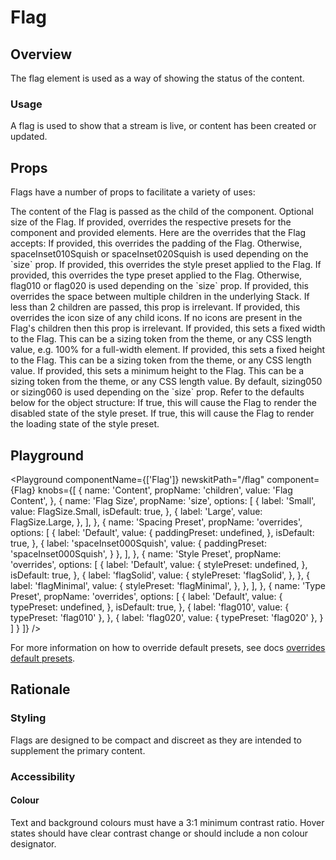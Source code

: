 

# Flag

## Overview

The flag element is used as a way of showing the status of the content.

### Usage

A flag is used to show that a stream is live, or content has been created or updated.

## Props

Flags have a number of props to facilitate a variety of uses:

<LegacyBlock marginTop="sizing040">
  <Prop name="children" type="string" required>
    The content of the Flag is passed as the child of the component.
  </Prop>
  <Prop name="size" type="FlagSize" enum={FlagSize} default="Small">
    Optional size of the Flag.
  </Prop>

  <Prop name="overrides" type="object">
    If provided, overrides the respective presets for the component and provided elements.
    Here are the overrides that the Flag accepts:
    <Prop name="padding" type="PaddingPresetKeys">
      If provided, this overrides the padding of the Flag. Otherwise,
      spaceInset010Squish or spaceInset020Squish is used depending on the `size`
      prop.
    </Prop>
    <Prop name="stylePreset" type="string" default="flagDefault">
      If provided, this overrides the style preset applied to the Flag.
    </Prop>
    <Prop name="typePreset" type="string">
      If provided, this overrides the type preset applied to the Flag. Otherwise,
      flag010 or flag020 is used depending on the `size` prop.
    </Prop>
    <Prop name="space" type="SizingKeys">
      If provided, this overrides the space between multiple children in the
      underlying Stack. If less than 2 children are passed, this prop is
      irrelevant.
    </Prop>
    <Prop name="iconSize" type="IconSizeKeys" default="iconSize010">
      If provided, this overrides the icon size of any child icons. If no icons
      are present in the Flag's children then this prop is irrelevant.
    </Prop>
    <Prop name="width" type="SizingKeys | string">
      If provided, this sets a fixed width to the Flag. This can be a sizing token
      from the theme, or any CSS length value, e.g. 100% for a full-width element.
    </Prop>
    <Prop name="height" type="SizingKeys | string">
      If provided, this sets a fixed height to the Flag. This can be a sizing
      token from the theme, or any CSS length value.
    </Prop>
    <Prop name="minHeight" type="SizingKeys | string">
      If provided, this sets a minimum height to the Flag. This can be a sizing
      token from the theme, or any CSS length value. By default, sizing050 or
      sizing060 is used depending on the `size` prop.
    </Prop>
    Refer to the defaults below for the object structure:
    <CodeFromDefaultPresets componentName="flag" />
  </Prop>
  <Prop name="disabled" type="boolean" default="false">
    If true, this will cause the Flag to render the disabled state of the style
    preset.
  </Prop>
  <Prop name="isLoading" type="boolean" default="false">
    If true, this will cause the Flag to render the loading state of the style
    preset.
  </Prop>
</LegacyBlock>

## Playground

<Playground
  componentName={['Flag']}
  newskitPath="/flag"
  component={Flag}
  knobs={[
    {
      name: 'Content',
      propName: 'children',
      value: 'Flag Content',
    },
    {
      name: 'Flag Size',
      propName: 'size',
      options: [
        {
          label: 'Small',
          value: FlagSize.Small,
          isDefault: true,
        },
        {
          label: 'Large',
          value: FlagSize.Large,
        },
      ],
    },
    {
      name: 'Spacing Preset',
      propName: 'overrides',
      options: [
        {
          label: 'Default',
          value: {
            paddingPreset: undefined,
          },
          isDefault: true,
        },
        {
          label: 'spaceInset000Squish',
          value: {
            paddingPreset: 'spaceInset000Squish',
          }
        },
      ],
    },
    {
      name: 'Style Preset',
      propName: 'overrides',
      options: [
         {
          label: 'Default',
          value: {
            stylePreset: undefined,
          },
          isDefault: true,
        },
        {
          label: 'flagSolid',
          value: {
            stylePreset: 'flagSolid',
          },
        },
        {
          label: 'flagMinimal',
          value: {
            stylePreset: 'flagMinimal',
          },
        },
      ],
    },
    {
      name: 'Type Preset',
      propName: 'overrides',
      options: [
        {
          label: 'Default',
          value: {
            typePreset: undefined,
          },
          isDefault: true,
        },
        {
          label: 'flag010',
          value: {
            typePreset: 'flag010'
          },
        },
        {
          label: 'flag020',
          value: {
            typePreset: 'flag020'
          },
        }
      ]
    }
  ]}
/>

For more information on how to override default presets, see docs [overrides default presets](/theming/default-presets/override-individual-components).

## Rationale

### Styling

Flags are designed to be compact and discreet as they are intended to supplement the primary content.

### Accessibility

#### Colour

Text and background colours must have a 3:1 minimum contrast ratio.
Hover states should have clear contrast change or should include a non colour designator.
